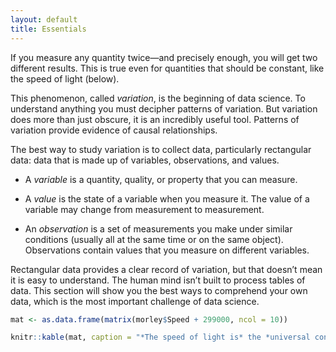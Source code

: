 ```yaml
---
layout: default
title: Essentials
---
```


If you measure any quantity twice---and precisely enough, you will get two different results. This is true even for quantities that should be constant, like the speed of light (below).

This phenomenon, called _variation_, is the beginning of data science. To understand anything you must decipher patterns of variation. But variation does more than just obscure, it is an incredibly useful tool. Patterns of variation provide evidence of causal relationships.

The best way to study variation is to collect data, particularly rectangular data: data that is made up of variables, observations, and values.

* A _variable_ is a quantity, quality, or property that you can measure. 

* A _value_ is the state of a variable when you measure it. The value of a 
  variable may change from measurement to measurement.

* An _observation_ is a set of measurements you make under similar conditions
  (usually all at the same time or on the same object). Observations contain 
  values that you measure on different variables. 

Rectangular data provides a clear record of variation, but that doesn't mean it is easy to understand. The human mind isn't built to process tables of data. This section will show you the best ways to comprehend your own data, which is the most important challenge of data science.

```r

mat <- as.data.frame(matrix(morley$Speed + 299000, ncol = 10))

knitr::kable(mat, caption = "*The speed of light is* the *universal constant, but variation obscures its value, here demonstrated by Albert Michelson in 1879. Michelson measured the speed of light 100 times and observed 30 different values (in km/sec).*", col.names = c("\\s", "\\s", "\\s", "\\s", "\\s", "\\s", "\\s", "\\s", "\\s", "\\s"))
```
